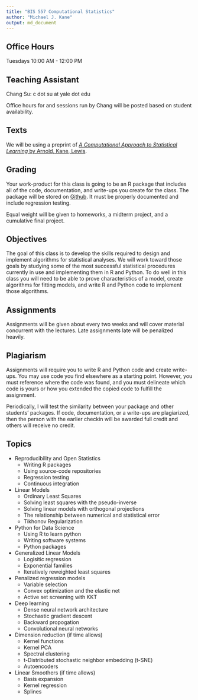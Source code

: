 ```yaml
---
title: "BIS 557 Computational Statistics"
author: "Michael J. Kane"
output: md_document
---
```


## Office Hours

Tuesdays 10:00 AM - 12:00 PM

## Teaching Assistant

Chang Su: c dot su at yale dot edu

Office hours for and sessions run by Chang will be posted based on 
student availability.

## Texts

We will be using a preprint of [_A Computational Approach to Statistical Learning_ by Arnold, Kane, Lewis](https://www.amazon.com/Computational-Approach-Statistical-Learning-Chapman/dp/113804637X?SubscriptionId=AKIAILSHYYTFIVPWUY6Q&tag=duckduckgo-brave-20&linkCode=xm2&camp=2025&creative=165953&creativeASIN=113804637X).

## Grading

Your work-product for this class is going to be an R package that includes all of the code, documentation, and write-ups you create for the class. The package will be stored on [Github](https://github.com/). It must be properly documented and include regression testing.

Equal weight will be given to homeworks, a midterm project, and a cumulative final project.

## Objectives

The goal of this class is to develop the skills required to design and implement algorithms for statistical analyses. We will work toward those goals by studying some of the most successful statistical procedures currently in use and implementing them in R and Python. To do well in this class you will need to be able to prove characteristics of a model, create algorithms for fitting models, and write R and Python code to implement those algorithms.

## Assignments

Assignments will be given about every two weeks and will cover material concurrent with the lectures. Late assignments late will be penalized heavily. 

## Plagiarism

Assignments will require you to write R and Python code and create write-ups. You may use code you find elsewhere as a starting point. However, you must reference where the code was found, and you must delineate which code is yours or how you extended the copied code to fulfill the assignment.

Periodically, I will test the similarity between your package and other students' packages. If code, documentation, or a write-ups are plagiarized, then the person with the earlier checkin will be awarded full credit and others will receive no credit.

## Topics

- Reproducibility and Open Statistics
    - Writing R packages
    - Using source-code repositories
    - Regression testing
    - Continuous integration
- Linear Models
    - Ordinary Least Squares
    - Solving least squares with the pseudo-inverse
    - Solving linear models with orthogonal projections
    - The relationship between numerical and statistical error
    - Tikhonov Regularization
- Python for Data Science
    - Using R to learn python
    - Writing software systems
    - Python packages
- Generalized Linear Models
    - Logisitic regression
    - Exponential families
    - Iteratively reweighted least squares
- Penalized regression models
    - Variable selection
    - Convex optimization and the elastic net
    - Active set screening with KKT
- Deep learning
    - Dense neural network architecture
    - Stochastic gradient descent
    - Backward propogation
    - Convolutional neural networks
- Dimension reduction (if time allows)
    - Kernel functions
    - Kernel PCA
    - Spectral clustering
    - t-Distributed stochastic neighbor embedding (t-SNE) 
    - Autoencoders
- Linear Smoothers (if time allows)
    - Basis expansion
    - Kernel regression
    - Splines
